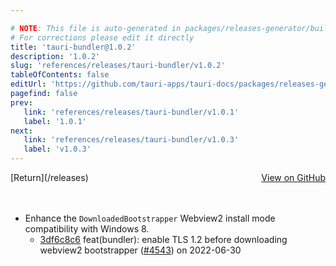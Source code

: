 ```yaml
---

# NOTE: This file is auto-generated in packages/releases-generator/build.ts
# For corrections please edit it directly
title: 'tauri-bundler@1.0.2'
description: '1.0.2'
slug: 'references/releases/tauri-bundler/v1.0.2'
tableOfContents: false
editUrl: 'https://github.com/tauri-apps/tauri-docs/packages/releases-generator/build.ts'
pagefind: false
prev:
   link: 'references/releases/tauri-bundler/v1.0.1'
   label: '1.0.1'
next:
   link: 'references/releases/tauri-bundler/v1.0.3'
   label: 'v1.0.3'
---
```


<div style="margin-bottom:3rem; display: flex; justify-content: space-between; align-items: center"><span>[Return](/releases)</span><span><a href="https://github.com/tauri-apps/tauri/releases/tag/tauri-bundler-v1.0.2">View on GitHub</a></span></div>

- Enhance the `DownloadedBootstrapper` Webview2 install mode compatibility with Windows 8.
  - [3df6c8c6](https://www.github.com/tauri-apps/tauri/commit/3df6c8c6454a052047b9f766691048860b50ea70) feat(bundler): enable TLS 1.2 before downloading webview2 bootstrapper ([#4543](https://www.github.com/tauri-apps/tauri/pull/4543)) on 2022-06-30

